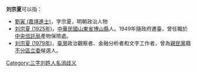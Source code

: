 '''刘宗夏'''可以指：
* [[劉寅_(嘉靖進士)|劉寅 (嘉靖進士)]]，字宗夏，明朝政治人物
* [[刘宗夏_(1925年)|刘宗夏 (1925年)]]，[[中華民國|中華民國]][[山東省|山東省]][[博山縣_(清朝)|博山縣]]人。1949年隨政府遷臺，曾任職於[[中央信託局|中央信託局]]產物保險處。
* [[刘宗夏_(1979年)|刘宗夏 (1979年)]]，[[臺灣|臺灣]]政治觀察者、金融分析者和文字工作者，曾為[[親民黨|親民黨]]籍[[不分區立委|不分區立委]]候選人。
{{disambig}}

[[Category:三字刘姓人名消歧义|Category:三字刘姓人名消歧义]]